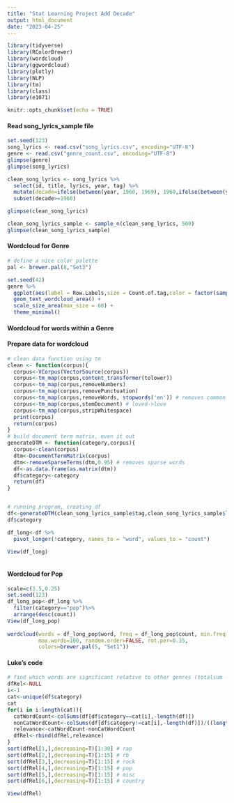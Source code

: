 ---
title: "Stat Learning Project Add Decade"
output: html_document
date: "2023-04-25"
---

```{r setup, include=FALSE}
library(tidyverse)
library(RColorBrewer)
library(wordcloud)
library(ggwordcloud)
library(plotly)
library(NLP)
library(tm)
library(class)
library(e1071)

knitr::opts_chunk$set(echo = TRUE)
```

#### Read song_lyrics_sample file
```{r}
set.seed(123)
song_lyrics <- read.csv("song_lyrics.csv", encoding="UTF-8")
genre <- read.csv("genre_count.csv", encoding="UTF-8")
glimpse(genre)
glimpse(song_lyrics)

clean_song_lyrics <- song_lyrics %>%
  select(id, title, lyrics, year, tag) %>%
  mutate(decade=ifelse(between(year, 1960, 1969), 1960,ifelse(between(year, 1970, 1979), 1970, ifelse(between(year, 1980, 1989),1980,ifelse(between(year, 1990, 1999),1990,ifelse(between(year,2000 , 2010),2000,ifelse(between(year,2010 , 2019),2010,ifelse(between(year,2020 , 2029),2020,""))))))))%>%
  subset(decade>=1960)

glimpse(clean_song_lyrics)

clean_song_lyrics_sample <- sample_n(clean_song_lyrics, 500)             
glimpse(clean_song_lyrics_sample) 
```
#### Wordcloud for Genre
```{r}
# define a nice color palette
pal <- brewer.pal(8,"Set3")

set.seed(42)
genre %>%
  ggplot(aes(label = Row.Labels,size = Count.of.tag,color = factor(sample.int(10, nrow(genre), replace = TRUE)))) +
  geom_text_wordcloud_area() +
  scale_size_area(max_size = 60) +
  theme_minimal()

```

#### Wordcloud for words within a Genre
#### Prepare data for wordcloud
```{r}
# clean data function using tm
clean <- function(corpus){
  corpus<-VCorpus(VectorSource(corpus))
  corpus<-tm_map(corpus,content_transformer(tolower))
  corpus<-tm_map(corpus,removeNumbers)
  corpus<-tm_map(corpus,removePunctuation)
  corpus<-tm_map(corpus,removeWords, stopwords('en')) # removes common words (the...)
  corpus<-tm_map(corpus,stemDocument) # loved->love
  corpus<-tm_map(corpus,stripWhitespace)
  print(corpus)
  return(corpus)
}
# build document term matrix, even it out
generateDTM <- function(category,corpus){
  corpus<-clean(corpus)
  dtm<-DocumentTermMatrix(corpus)
  dtm<-removeSparseTerms(dtm,0.95) # removes sparse words
  df<-as.data.frame(as.matrix(dtm))
  df$category<-category
  return(df)
}


# running program, creating df
df<-generateDTM(clean_song_lyrics_sample$tag,clean_song_lyrics_sample$lyrics)
df$category

df_long<-df %>%
  pivot_longer(!category, names_to = "word", values_to = "count")

View(df_long)
  

```

#### Wordcloud for Pop
```{r}
scale=c(3.5,0.25)
set.seed(123)
df_long_pop<-df_long %>%
  filter(category=="pop")%>%
  arrange(desc(count)) 
View(df_long_pop)
  
wordcloud(words = df_long_pop$word, freq = df_long_pop$count, min.freq = 1,
          max.words=100, random.order=FALSE, rot.per=0.35, 
          colors=brewer.pal(5, "Set1"))
```


#### Luke's code
```{r}
# find which words are significant relative to other genres (totalsum - averagesum)
dfRel<-NULL
i<-1
cat<-unique(df$category)
cat
for(i in i:length(cat)){
  catWordCount<-colSums(df[df$category==cat[i],-length(df)])
  nonCatWordCount<-colSums(df[df$category!=cat[i],-length(df)])/((length(cat)-1))
  relevance<-catWordCount-nonCatWordCount
  dfRel<-rbind(dfRel,relevance)
}
sort(dfRel[1,],decreasing=T)[1:30] # rap
sort(dfRel[2,],decreasing=T)[1:15] # rb
sort(dfRel[3,],decreasing=T)[1:15] # rock
sort(dfRel[4,],decreasing=T)[1:15] # pop
sort(dfRel[5,],decreasing=T)[1:15] # misc
sort(dfRel[6,],decreasing=T)[1:15] # country

View(dfRel)



```

